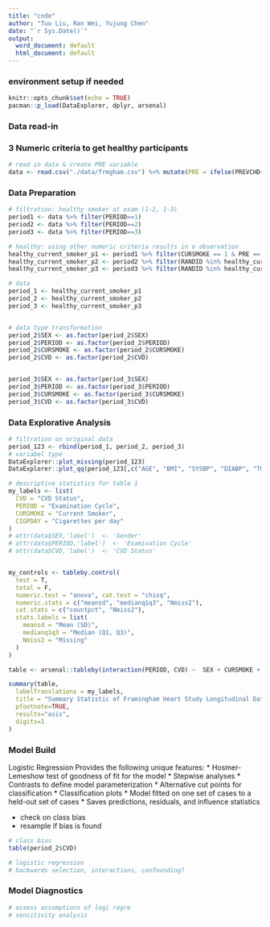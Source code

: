 ```yaml
---
title: "code"
author: "Tuo Liu, Ran Wei, Yujung Chen"
date: "`r Sys.Date()`"
output:
  word_document: default
  html_document: default
---
```



### environment setup if needed
```r
knitr::opts_chunk$set(echo = TRUE)
pacman::p_load(DataExplorer, dplyr, arsenal)
```

### Data read-in
### 3 Numeric criteria to get healthy participants
```r
# read in data & create PRE variable
data <- read.csv("./data/frmgham.csv") %>% mutate(PRE = ifelse(PREVCHD+PREVAP+PREVMI+PREVSTRK+PREVHYP+DIABETES >= 1, 1, 0))
```


### Data Preparation
```r
# filtration: healthy smoker at exam (1-2, 1-3)
period1 <- data %>% filter(PERIOD==1)
period2 <- data %>% filter(PERIOD==2)
period3 <- data %>% filter(PERIOD==3)

# healthy: using other numeric criteria results in o observation
healthy_current_smoker_p1 <- period1 %>% filter(CURSMOKE == 1 & PRE == 0)
healthy_current_smoker_p2 <- period2 %>% filter(RANDID %in% healthy_current_smoker_p1$RANDID) # forget about the name
healthy_current_smoker_p3 <- period3 %>% filter(RANDID %in% healthy_current_smoker_p1$RANDID) # forget about the name

# data
period_1 <- healthy_current_smoker_p1
period_2 <- healthy_current_smoker_p2
period_3 <- healthy_current_smoker_p3


# data type transformation
period_2$SEX <- as.factor(period_2$SEX)
period_2$PERIOD <- as.factor(period_2$PERIOD)
period_2$CURSMOKE <- as.factor(period_2$CURSMOKE)
period_2$CVD <- as.factor(period_2$CVD)


period_3$SEX <- as.factor(period_3$SEX)
period_3$PERIOD <- as.factor(period_3$PERIOD)
period_3$CURSMOKE <- as.factor(period_3$CURSMOKE)
period_3$CVD <- as.factor(period_3$CVD)

```




### Data Explorative Analysis
```r
# filtration on original data
period_123 <- rbind(period_1, period_2, period_3)
# variabel type
DataExplorer::plot_missing(period_123)
DataExplorer::plot_qq(period_123[,c("AGE", "BMI", "SYSBP", "DIABP", "TOTCHOL")])

# descriptive statistics for table 1
my_labels <- list(
  CVD = "CVD Status",
  PERIOD = "Examination Cycle",
  CURSMOKE = "Current Smoker",
  CIGPDAY = "Cigarettes per day"
)
# attr(data$SEX,'label')  <- 'Gender'
# attr(data$PERIOD,'label')  <- 'Examination Cycle'
# attr(data$CVD,'label')  <- 'CVD Status'


my_controls <- tableby.control(
  test = T,
  total = F,
  numeric.test = "anova", cat.test = "chisq",
  numeric.stats = c("meansd", "medianq1q3", "Nmiss2"),
  cat.stats = c("countpct", "Nmiss2"),
  stats.labels = list(
    meansd = "Mean (SD)",
    medianq1q3 = "Median (Q1, Q3)",
    Nmiss2 = "Missing"
  )
)

table <- arsenal::tableby(interaction(PERIOD, CVD) ~  SEX + CURSMOKE + CIGPDAY + AGE + BMI + SYSBP + DIABP + TOTCHOL, data = period_123, control = my_controls)

summary(table,
  labelTranslations = my_labels,
  title = "Summary Statistic of Framingham Heart Study Longitudinal Data", 
  pfootnote=TRUE,
  results="asis",
  digits=1
)
```


### Model Build
Logistic Regression
Provides the following unique features:
* Hosmer-Lemeshow test of goodness of fit for the model
* Stepwise analyses
* Contrasts to define model parameterization
* Alternative cut points for classification
* Classification plots
* Model fitted on one set of cases to a held-out set of cases
* Saves predictions, residuals, and influence statistics


- check on class bias
- resample if bias is found
```r
# class bias
table(period_2$CVD)

# logistic regression
# backwards selection, interactions, confounding?
```


### Model Diagnostics
```r
# assess assumptions of logi regre
# sensitivity analysis
```

